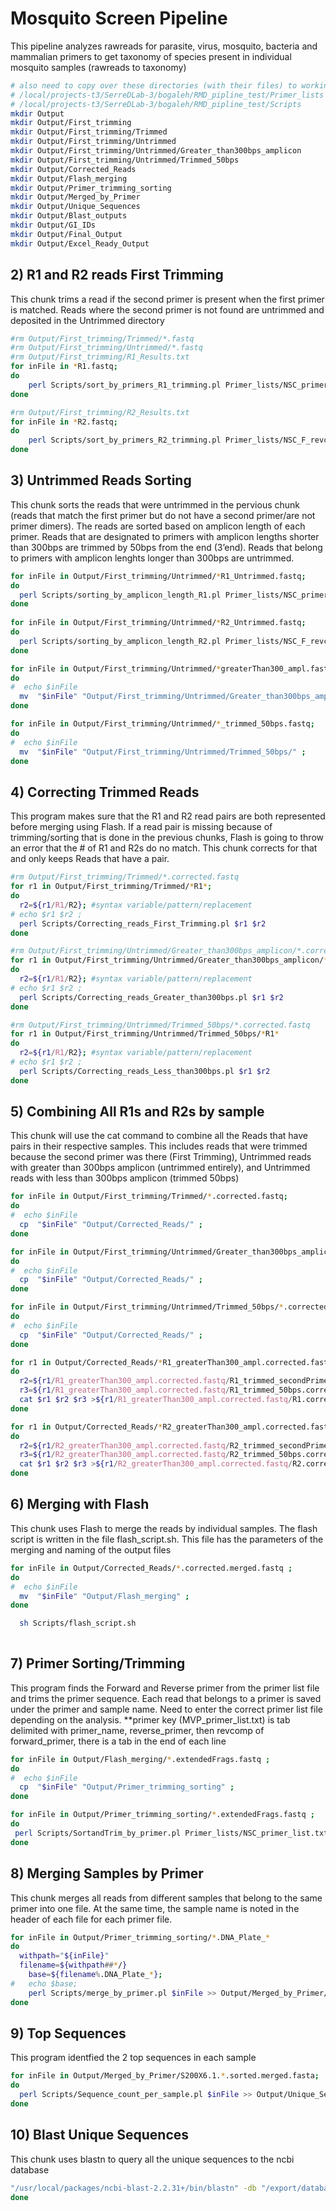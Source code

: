 # Mosquito Screen Pipeline
This pipeline analyzes rawreads for parasite, virus, mosquito, bacteria and mammalian primers to get taxonomy of species present in individual mosquito samples (rawreads to taxonomy)
```bash
# also need to copy over these directories (with their files) to working directory: 
# /local/projects-t3/SerreDLab-3/bogaleh/RMD_pipline_test/Primer_lists
# /local/projects-t3/SerreDLab-3/bogaleh/RMD_pipline_test/Scripts
mkdir Output
mkdir Output/First_trimming
mkdir Output/First_trimming/Trimmed
mkdir Output/First_trimming/Untrimmed
mkdir Output/First_trimming/Untrimmed/Greater_than300bps_amplicon
mkdir Output/First_trimming/Untrimmed/Trimmed_50bps
mkdir Output/Corrected_Reads
mkdir Output/Flash_merging
mkdir Output/Primer_trimming_sorting
mkdir Output/Merged_by_Primer
mkdir Output/Unique_Sequences
mkdir Output/Blast_outputs
mkdir Output/GI_IDs
mkdir Output/Final_Output
mkdir Output/Excel_Ready_Output
```
## 2) R1 and R2 reads First Trimming
This chunk trims a read if the second primer is present when the first primer is matched. Reads where the second primer is not found are untrimmed and deposited in the Untrimmed directory
```bash
#rm Output/First_trimming/Trimmed/*.fastq
#rm Output/First_trimming/Untrimmed/*.fastq
#rm Output/First_trimming/R1_Results.txt
for inFile in *R1.fastq;
do  
	perl Scripts/sort_by_primers_R1_trimming.pl Primer_lists/NSC_primer_list.txt $inFile 'Output/First_trimming/' >> Output/First_trimming/R1_Results.txt
done

#rm Output/First_trimming/R2_Results.txt
for inFile in *R2.fastq;
do  
	perl Scripts/sort_by_primers_R2_trimming.pl Primer_lists/NSC_F_revcomR_primer_list.txt $inFile 'Output/First_trimming/' >> Output/First_trimming/R2_Results.txt
done
```

## 3) Untrimmed Reads Sorting
  This chunk sorts the reads that were untrimmed in the pervious chunk (reads that match the first primer but do not have a second primer/are not primer dimers). The reads are sorted based on amplicon length of each primer. Reads that are designated to primers with amplicon lengths shorter than 300bps are trimmed by 50bps from the end (3'end). Reads that belong to primers with amplicon lenghts longer than 300bps are untrimmed.

```bash
for inFile in Output/First_trimming/Untrimmed/*R1_Untrimmed.fastq;
do
  perl Scripts/sorting_by_amplicon_length_R1.pl Primer_lists/NSC_primer_amplicon_length_list.txt $inFile  >> Output/First_trimming/Untrimmed/R1_second_sorting_Results.txt
done
 
for inFile in Output/First_trimming/Untrimmed/*R2_Untrimmed.fastq;
do
  perl Scripts/sorting_by_amplicon_length_R2.pl Primer_lists/NSC_F_revcomR_ampliLength_list.txt $inFile  >> Output/First_trimming/Untrimmed/R2_second_sorting_Results.txt
done
```
```bash
for inFile in Output/First_trimming/Untrimmed/*greaterThan300_ampl.fastq;
do
#  echo $inFile
  mv  "$inFile" "Output/First_trimming/Untrimmed/Greater_than300bps_amplicon/" ;
done

for inFile in Output/First_trimming/Untrimmed/*_trimmed_50bps.fastq;
do
#  echo $inFile
  mv  "$inFile" "Output/First_trimming/Untrimmed/Trimmed_50bps/" ;
done
```

## 4) Correcting Trimmed Reads
  This program makes sure that the R1 and R2 read pairs are both represented before merging using Flash. If a read pair is missing because of trimming/sorting that is done in the previous chunks, Flash is going to throw an error that the # of R1 and R2s do no match. This chunk corrects for that and only keeps Reads that have a pair.

```bash
#rm Output/First_trimming/Trimmed/*.corrected.fastq
for r1 in Output/First_trimming/Trimmed/*R1*;
do
  r2=${r1/R1/R2}; #syntax variable/pattern/replacement
# echo $r1 $r2 ;
  perl Scripts/Correcting_reads_First_Trimming.pl $r1 $r2 
done

#rm Output/First_trimming/Untrimmed/Greater_than300bps_amplicon/*.corrected.fastq
for r1 in Output/First_trimming/Untrimmed/Greater_than300bps_amplicon/*R1*;
do
  r2=${r1/R1/R2}; #syntax variable/pattern/replacement
# echo $r1 $r2 ;
  perl Scripts/Correcting_reads_Greater_than300bps.pl $r1 $r2 
done

#rm Output/First_trimming/Untrimmed/Trimmed_50bps/*.corrected.fastq
for r1 in Output/First_trimming/Untrimmed/Trimmed_50bps/*R1*
do
  r2=${r1/R1/R2}; #syntax variable/pattern/replacement
# echo $r1 $r2 ;
  perl Scripts/Correcting_reads_Less_than300bps.pl $r1 $r2 
done
```

## 5) Combining All R1s and R2s by sample
  This chunk will use the cat command to combine all the Reads that have pairs in their respective samples. This includes reads that were trimmed because the second primer was there (First Trimming), Untrimmed reads with greater than 300bps amplicon (untrimmed entirely), and Untrimmed reads with less than 300bps amplicon (trimmed 50bps)

```bash
for inFile in Output/First_trimming/Trimmed/*.corrected.fastq;
do
#  echo $inFile
  cp  "$inFile" "Output/Corrected_Reads/" ;
done

for inFile in Output/First_trimming/Untrimmed/Greater_than300bps_amplicon/*.corrected.fastq;
do
#  echo $inFile
  cp  "$inFile" "Output/Corrected_Reads/" ;
done

for inFile in Output/First_trimming/Untrimmed/Trimmed_50bps/*.corrected.fastq;
do
#  echo $inFile
  cp  "$inFile" "Output/Corrected_Reads/" ;
done
```
```bash
for r1 in Output/Corrected_Reads/*R1_greaterThan300_ampl.corrected.fastq;
do
  r2=${r1/R1_greaterThan300_ampl.corrected.fastq/R1_trimmed_secondPrimer.corrected.fastq}
  r3=${r1/R1_greaterThan300_ampl.corrected.fastq/R1_trimmed_50bps.corrected.fastq}
  cat $r1 $r2 $r3 >${r1/R1_greaterThan300_ampl.corrected.fastq/R1.corrected.merged.fastq}
done

for r1 in Output/Corrected_Reads/*R2_greaterThan300_ampl.corrected.fastq;
do
  r2=${r1/R2_greaterThan300_ampl.corrected.fastq/R2_trimmed_secondPrimer.corrected.fastq}
  r3=${r1/R2_greaterThan300_ampl.corrected.fastq/R2_trimmed_50bps.corrected.fastq}
  cat $r1 $r2 $r3 >${r1/R2_greaterThan300_ampl.corrected.fastq/R2.corrected.merged.fastq}
done
```

## 6) Merging with Flash
  This chunk uses Flash to merge the reads by individual samples. The flash script is written in the file flash_script.sh. This file has the parameters of the merging and naming of the output files
  
```bash
for inFile in Output/Corrected_Reads/*.corrected.merged.fastq ;
do
#  echo $inFile
  mv  "$inFile" "Output/Flash_merging" ;
done
```
```bash

  sh Scripts/flash_script.sh 
  
```

## 7) Primer Sorting/Trimming
  This program finds the Forward and Reverse primer from the primer list file and trims the primer sequence. Each read that belongs to a primer is saved under the primer and sample name. Need to enter the correct primer list file depending on the analysis. **primer key (MVP_primer_list.txt) is tab delimited with primer_name, reverse_primer, then revcomp of forward_primer, there is a tab in the end of each line

```bash
for inFile in Output/Flash_merging/*.extendedFrags.fastq ;
do
#  echo $inFile
  cp  "$inFile" "Output/Primer_trimming_sorting" ;
done
```
```bash
for inFile in Output/Primer_trimming_sorting/*.extendedFrags.fastq ;
do
 perl Scripts/SortandTrim_by_primer.pl Primer_lists/NSC_primer_list.txt ${inFile} >> Output/Primer_trimming_sorting/reads_hits.log.txt
done
```
## 8) Merging Samples by Primer
  This chunk merges all reads from different samples that belong to the same primer into one file. At the same time, the sample name is noted in the header of each file for each primer file.

```bash
for inFile in Output/Primer_trimming_sorting/*.DNA_Plate_*
do
  withpath="${inFile}"
  filename=${withpath##*/}
	base=${filename%.DNA_Plate_*};
#	echo $base;
	perl Scripts/merge_by_primer.pl $inFile >> Output/Merged_by_Primer/${base}.sorted.merged.fasta ;
done
```

## 9) Top Sequences
  This program identfied the 2 top sequences in each sample

```bash
for inFile in Output/Merged_by_Primer/S200X6.1.*.sorted.merged.fasta;
do 
  perl Scripts/Sequence_count_per_sample.pl $inFile >> Output/Unique_Sequences/S200X6.1_Results.txt;
done
```

## 10) Blast Unique Sequences
  This chunk uses blastn to query all the unique sequences to the ncbi database

```bash
"/usr/local/packages/ncbi-blast-2.2.31+/bin/blastn" -db "/export/databases/blast/nt" -negative_gilist "/local/projects-t3/SerreDLab-3/bogaleh/HiSeq_Mosq_Screen/Primer_lists/unculturedOrgs_8_16_18.gi" -query S200X6.1_Results.txt -out S200X6.1_blastOutput.txt -max_hsps=1 -outfmt "7 qseqid sseqid pident qlen length evalue score"
done
```
